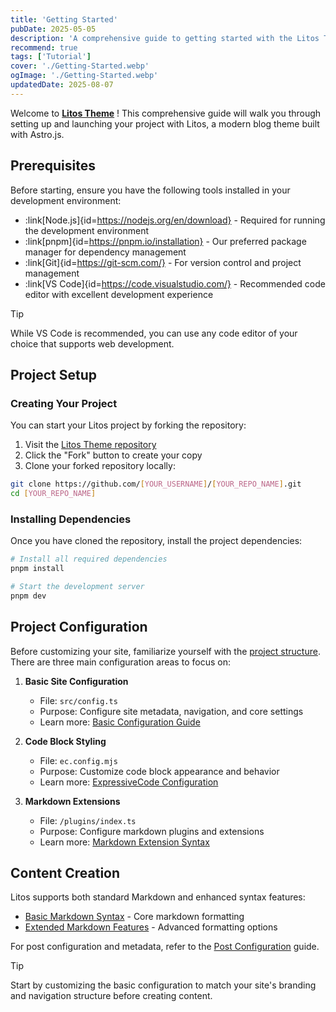 ```yaml
---
title: 'Getting Started'
pubDate: 2025-05-05
description: 'A comprehensive guide to getting started with the Litos Theme'
recommend: true
tags: ['Tutorial']
cover: './Getting-Started.webp'
ogImage: './Getting-Started.webp'
updatedDate: 2025-08-07
---
```


Welcome to **[Litos Theme](https://github.com/Dnzzk2/Litos)** ! This comprehensive guide will walk you through setting up and launching your project with Litos, a modern blog theme built with Astro.js.

## Prerequisites

Before starting, ensure you have the following tools installed in your development environment:

- :link[Node.js]{id=https://nodejs.org/en/download} - Required for running the development environment
- :link[pnpm]{id=https://pnpm.io/installation} - Our preferred package manager for dependency management
- :link[Git]{id=https://git-scm.com/} - For version control and project management
- :link[VS Code]{id=https://code.visualstudio.com/} - Recommended code editor with excellent development experience

> [!tip]
> While VS Code is recommended, you can use any code editor of your choice that supports web development.

## Project Setup

### Creating Your Project

You can start your Litos project by forking the repository:

1. Visit the [Litos Theme repository](https://github.com/Dnzzk2/Litos)
2. Click the "Fork" button to create your copy
3. Clone your forked repository locally:

```bash
git clone https://github.com/[YOUR_USERNAME]/[YOUR_REPO_NAME].git
cd [YOUR_REPO_NAME]
```

### Installing Dependencies

Once you have cloned the repository, install the project dependencies:

```bash
# Install all required dependencies
pnpm install

# Start the development server
pnpm dev
```

## Project Configuration

Before customizing your site, familiarize yourself with the [project structure](/posts/project-structure). There are three main configuration areas to focus on:

1. **Basic Site Configuration**

   - File: `src/config.ts`
   - Purpose: Configure site metadata, navigation, and core settings
   - Learn more: [Basic Configuration Guide](/posts/basic-configuration)

2. **Code Block Styling**

   - File: `ec.config.mjs`
   - Purpose: Customize code block appearance and behavior
   - Learn more: [ExpressiveCode Configuration](/posts/expressivecode-configuration)

3. **Markdown Extensions**
   - File: `/plugins/index.ts`
   - Purpose: Configure markdown plugins and extensions
   - Learn more: [Markdown Extension Syntax](/posts/markdown-extension-syntax)

## Content Creation

Litos supports both standard Markdown and enhanced syntax features:

- [Basic Markdown Syntax](/posts/markdown-syntax-guide) - Core markdown formatting
- [Extended Markdown Features](/posts/markdown-extension-syntax) - Advanced formatting options

For post configuration and metadata, refer to the [Post Configuration](/posts/md-configuration) guide.

> [!tip]
> Start by customizing the basic configuration to match your site's branding and navigation structure before creating content.
